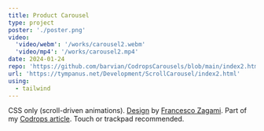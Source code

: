 ```yaml
---
title: Product Carousel
type: project
poster: './poster.png'
video:
  'video/webm': '/works/carousel2.webm'
  'video/mp4': '/works/carousel2.mp4'
date: 2024-01-24
repo: 'https://github.com/barvian/CodropsCarousels/blob/main/index2.html'
url: 'https://tympanus.net/Development/ScrollCarousel/index2.html'
using:
  - tailwind
---
```


CSS only (scroll-driven animations). [Design](https://dribbble.com/shots/15292175-Product-Carousel-Experience) by [Francesco Zagami](https://dribbble.com/francescozagami).
Part of my [Codrops article](https://tympanus.net/codrops/2024/01/24/experimental-css-only-carousels-with-scroll-driven-animations/).
Touch or trackpad recommended.
